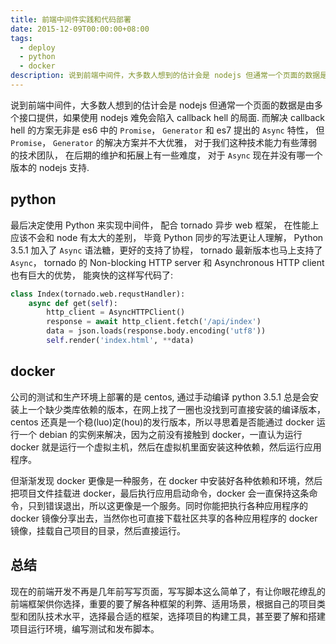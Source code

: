 ```yaml
---
title: 前端中间件实践和代码部署
date: 2015-12-09T00:00:00+08:00
tags:
  - deploy
  - python
  - docker
description: 说到前端中间件，大多数人想到的估计会是 nodejs 但通常一个页面的数据是由多个接口提供，如果使用 nodejs 难免会陷入 callback hell 的局面
---
```


说到前端中间件，大多数人想到的估计会是 nodejs 但通常一个页面的数据是由多个接口提供，如果使用 nodejs 难免会陷入 callback hell 的局面. 而解决 callback hell 的方案无非是 es6 中的 <code>Promise</code>， <code>Generator</code> 和 es7 提出的 <code>Async</code> 特性， 但 <code>Promise</code>， <code>Generator</code> 的解决方案并不大优雅， 对于我们这种技术能力有些薄弱的技术团队， 在后期的维护和拓展上有一些难度， 对于 <code>Async</code> 现在并没有哪一个版本的 nodejs 支持.

## python

最后决定使用 Python 来实现中间件， 配合 tornado 异步 web 框架， 在性能上应该不会和 node 有太大的差别， 毕竟 Python 同步的写法更让人理解， Python 3.5.1 加入了 <code>Async</code> 语法糖，更好的支持了协程， tornado 最新版本也马上支持了 <code>Async</code>， tornado 的 Non-blocking HTTP server 和 Asynchronous HTTP client 也有巨大的优势， 能爽快的这样写代码了:

```python
class Index(tornado.web.requstHandler):
    async def get(self):
        http_client = AsyncHTTPClient()
        response = await http_client.fetch('/api/index')
        data = json.loads(response.body.encoding('utf8'))
        self.render('index.html', **data)
```

## docker

公司的测试和生产环境上部署的是 centos, 通过手动编译 python 3.5.1 总是会安装上一个缺少类库依赖的版本，在网上找了一圈也没找到可直接安装的编译版本，centos 还真是一个稳(luo)定(hou)的发行版本，所以寻思着是否能通过 docker 运行一个 debian 的实例来解决，因为之前没有接触到 docker，一直认为运行 docker 就是运行一个虚拟主机，然后在虚拟机里面安装这种依赖，然后运行应用程序。

但渐渐发现 docker 更像是一种服务，在 docker 中安装好各种依赖和环境，然后把项目文件挂载进 docker，最后执行应用启动命令，docker 会一直保持这条命令，只到错误退出，所以这更像是一个服务。同时你能把执行各种应用程序的 docker 镜像分享出去，当然你也可直接下载社区共享的各种应用程序的 docker 镜像，挂载自己项目的目录，然后直接运行。

## 总结

现在的前端开发不再是几年前写写页面，写写脚本这么简单了，有让你眼花缭乱的前端框架供你选择，重要的要了解各种框架的利弊、适用场景，根据自己的项目类型和团队技术水平，选择最合适的框架，选择项目的构建工具，甚至要了解和搭建项目运行环境，编写测试和发布脚本。
